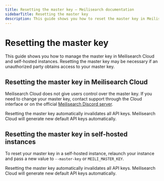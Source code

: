 ```yaml
---
title: Resetting the master key — Meilisearch documentation
sidebarTitle: Resetting the master key
description: This guide shows you how to reset the master key in Meilisearch Cloud and self-hosted instances.
---
```


# Resetting the master key

This guide shows you how to manage the master key in Meilisearch Cloud and self-hosted instances. Resetting the master key may be necessary if an unauthorized party obtains access to your master key.

## Resetting the master key in Meilisearch Cloud

Meilisearch Cloud does not give users control over the master key. If you need to change your master key, contact support through the Cloud interface or on the official [Meilisearch Discord server](https://discord.meilisearch.com).

<Warning>
Resetting the master key automatically invalidates all API keys. Meilisearch Cloud will generate new default API keys automatically.
</Warning>

## Resetting the master key in self-hosted instances

To reset your master key in a self-hosted instance, relaunch your instance and pass a new value to `--master-key` or `MEILI_MASTER_KEY`.

<Warning>
Resetting the master key automatically invalidates all API keys. Meilisearch Cloud will generate new default API keys automatically.
</Warning>
